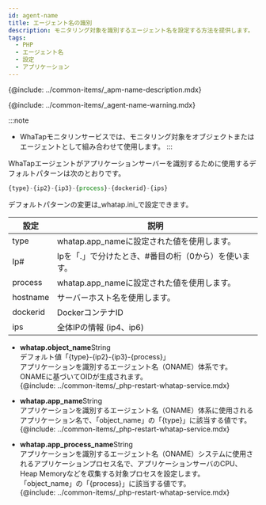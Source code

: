 ```yaml
---
id: agent-name
title: エージェント名の識別
description: モニタリング対象を識別するエージェント名を設定する方法を提供します。
tags:
  - PHP
  - エージェント名
  - 設定
  - アプリケーション
---
```


{@include: ../common-items/_apm-name-description.mdx}

{@include: ../common-items/_agent-name-warning.mdx}

:::note

-   WhaTapモニタリンサービスでは、モニタリング対象をオブジェクトまたはエージェントとして組み合わせて使用します。
:::

WhaTapエージェントがアプリケーションサーバーを識別するために使用するデフォルトパターンは次のとおりです。

```javascript title='object_name 기본 패턴'
{type}-{ip2}-{ip3}-{process}-{dockerid}-{ips}
```

<!-- * default: {type}-{ip2}-{ip3}-{process}-{dockerid}-{ips} -->

デフォルトパターンの変更は_whatap.ini_で設定できます。

<!--
```javascript title='whatap.object_name'
{type}-{ip2}-{ip3}-{process}-{dockerid}-{ips}
```
-->

<!-- * object_name default: {type}-{ip2}-{ip3}-{process}-{dockerid}-{ips} -->

| 設定       | 説明                            |
| -------- | ----------------------------- |
| type     | whatap.app_nameに設定された値を使用します。 |
| Ip#      | Ipを「.」で分けたとき、#番目の桁（0から）を使います。 |
| process  | whatap.app_nameに設定された値を使用します。 |
| hostname | サーバーホスト名を使用します。               |
| dockerid | DockerコンテナID                  |
| ips      | 全体IPの情報 (ip4、ip6)             |

-   **whatap.object_name**<span class='type'>String</span><br/>
      デフォルト値「{type}-{ip2}-{ip3}-{process}」<br/>
      アプリケーションを識別するエージェント名（ONAME）体系です。 ONAMEに基づいてOIDが生成されます。<br/>
    {@include: ../common-items/_php-restart-whatap-service.mdx}

-   **whatap.app_name**<span class='type'>String</span><br/>
        アプリケーションを識別するエージェント名（ONAME）体系に使用されるアプリケーション名で、「object_name」の「{type}」に該当する値です。<br/>
    {@include: ../common-items/_php-restart-whatap-service.mdx}

-   **whatap.app_process_name**<span class='type'>String</span><br/>
        アプリケーションを識別するエージェント名（ONAME）システムに使用されるアプリケーションプロセス名で、アプリケーションサーバのCPU、Heap Memoryなどを収集する対象プロセスを設定します。 「object_name」の「{process}」に該当する値です。<br/>
    {@include: ../common-items/_php-restart-whatap-service.mdx}
